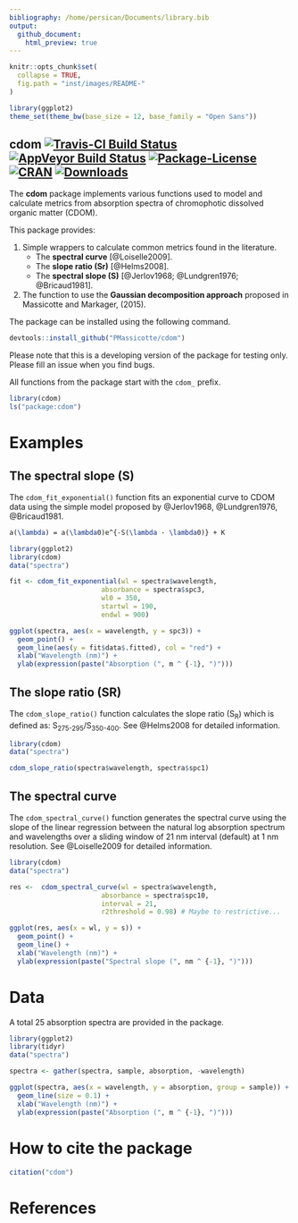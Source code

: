```yaml
---
bibliography: /home/persican/Documents/library.bib
output:
  github_document:
    html_preview: true
---
```


```r
knitr::opts_chunk$set(
  collapse = TRUE,
  fig.path = "inst/images/README-"
)
```

```r
library(ggplot2)
theme_set(theme_bw(base_size = 12, base_family = "Open Sans"))
```

## cdom [![Travis-CI Build Status](https://api.travis-ci.org/PMassicotte/cdom.svg?branch=master)](https://travis-ci.org/PMassicotte/cdom) [![AppVeyor Build Status](https://ci.appveyor.com/api/projects/status/github/PMassicotte/cdom?branch=master&svg=true)](https://ci.appveyor.com/project/PMassicotte/cdom) [![Package-License](https://img.shields.io/badge/license-GPL%20%28%3E=%202%29-brightgreen.svg?style=flat)](http://www.gnu.org/licenses/gpl-2.0.html) [![CRAN](http://www.r-pkg.org/badges/version/cdom)](http://cran.rstudio.com/package=cdom) [![Downloads](http://cranlogs.r-pkg.org/badges/cdom?color=brightgreen)](http://www.r-pkg.org/pkg/cdom)


The **cdom** package implements various functions used to model and calculate metrics from absorption spectra of chromophotic dissolved organic matter (CDOM).

This package provides:

1. Simple wrappers to calculate common metrics found in the literature.
    + The **spectral curve** [@Loiselle2009].
    + The **slope ratio (Sr)** [@Helms2008].
    + The **spectral slope (S)** [@Jerlov1968; @Lundgren1976; @Bricaud1981].

2. The function to use the **Gaussian decomposition approach** proposed in Massicotte and Markager, (2015).

The package can be installed using the following command.

```r
devtools::install_github("PMassicotte/cdom")
```

Please note that this is a developing version of the package for testing only. Please fill an issue when you find bugs.

All functions from the package start with the `cdom_` prefix.

```r
library(cdom)
ls("package:cdom")
```

# Examples

## The spectral slope (S)

The `cdom_fit_exponential()` function fits an exponential curve to CDOM data using the simple model proposed by @Jerlov1968, @Lundgren1976, @Bricaud1981.

```tex
a(\lambda) = a(\lambda0)e^{-S(\lambda - \lambda0)} + K
```

```r
library(ggplot2)
library(cdom)
data("spectra")

fit <- cdom_fit_exponential(wl = spectra$wavelength,
                       absorbance = spectra$spc3,
                       wl0 = 350,
                       startwl = 190,
                       endwl = 900)

ggplot(spectra, aes(x = wavelength, y = spc3)) +
  geom_point() +
  geom_line(aes(y = fit$data$.fitted), col = "red") +
  xlab("Wavelength (nm)") +
  ylab(expression(paste("Absorption (", m ^ {-1}, ")")))

```

## The slope ratio (SR)

The `cdom_slope_ratio()` function calculates the slope ratio (S<sub>R</sub>) which is defined as: S<sub>275-295</sub>/S<sub>350-400</sub>. See @Helms2008 for detailed information.

```r
library(cdom)
data("spectra")

cdom_slope_ratio(spectra$wavelength, spectra$spc1)
```

## The spectral curve

The `cdom_spectral_curve()` function generates the spectral curve using the slope of the linear regression between the natural log absorption spectrum and wavelengths over a sliding window of 21 nm interval (default) at 1 nm resolution. See @Loiselle2009 for detailed information.

```r
library(cdom)
data("spectra")

res <-  cdom_spectral_curve(wl = spectra$wavelength,
                       absorbance = spectra$spc10,
                       interval = 21,
                       r2threshold = 0.98) # Maybe to restrictive...

ggplot(res, aes(x = wl, y = s)) +
  geom_point() +
  geom_line() +
  xlab("Wavelength (nm)") +
  ylab(expression(paste("Spectral slope (", nm ^ {-1}, ")")))

```

# Data

A total 25 absorption spectra are provided in the package.

```r
library(ggplot2)
library(tidyr)
data("spectra")

spectra <- gather(spectra, sample, absorption, -wavelength)

ggplot(spectra, aes(x = wavelength, y = absorption, group = sample)) +
  geom_line(size = 0.1) +
  xlab("Wavelength (nm)") +
  ylab(expression(paste("Absorption (", m ^ {-1}, ")")))
```

# How to cite the package

```r
citation("cdom")
```


# References
